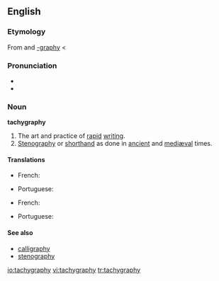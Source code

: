 {{was wotd|2006|April|12}}
==English==

===Etymology===
From {{etyl|grc|en}} {{term|ταχύς||swift|tr=takhus|lang=grc|sc=polytonic}} and [[-graphy]] < {{term|-γραφία||writing|tr=-graphia|lang=grc|sc=polytonic}}

===Pronunciation===
* {{IPA|/tæˈkɪɡrəfiː/}}
* {{audio|en-us-tachygraphy.ogg|Audio (US)}}

===Noun===
'''tachygraphy'''

# The art and practice of [[rapid]] [[writing]].
# [[stenography|Stenography]] or [[shorthand]] as done in [[ancient]] and [[mediæval]] times.

====Translations====
{{trans-top|the art and practice of rapid writing}}
* French: {{t|fr|tachygraphie|f}}
{{trans-mid}}
* Portuguese: {{t|pt|taquigrafia|f}}
{{trans-bottom}}

{{trans-top|stenography as done in ancient times}}
* French: {{t|fr|tachygraphie|f}}
{{trans-mid}}
* Portuguese: {{t|pt|taquigrafia|f}}
{{trans-bottom}}

====See also====
* [[calligraphy]]
* [[stenography]]

[[io:tachygraphy]]
[[vi:tachygraphy]]
[[tr:tachygraphy]]